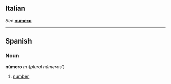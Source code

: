 ==Italian==
''See'' '''[[numero#Italian|numero]]'''

----
==Spanish==
===Noun===
'''número''' ''m'' (''plural'' ''números''')

#[[number]]